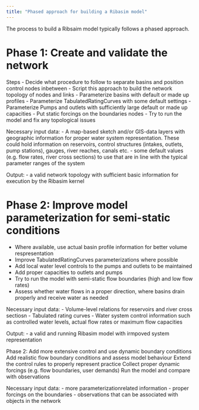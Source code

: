 ```yaml
---
title: "Phased approach for building a Ribasim model"
--- 
```


The process to build a Ribsaim model typically follows a phased approach.

# Phase 1: Create and validate the network

Steps
- Decide what procedure to follow to separate basins and position control nodes inbetween
- Script this approach to build the network topology of nodes and links
- Parameterize basins with default or made up profiles
- Parameterize TabulatedRatingCurves with some default settings
- Parameterize Pumps and outlets with sufficiently large default or made up capacities
- Put static forcings on the boundaries nodes
- Try to run the model and fix any topological issues

Necessary input data:
- A map-based sketch and/or GIS-data layers with geographic information for proper water system representation. 
These could hold information on reservoirs, control structures (intakes, outlets, pump stations), gauges, river reaches, canals etc.
- some default values (e.g. flow rates, river cross sections) to use that are in line with the typical parameter ranges of the system

Output:
- a valid network topology with sufficient basic information for execution by the Ribasim kernel


# Phase 2: Improve model parameterization for semi-static conditions

- Where available, use actual basin profile information for better volume respresentation
- Improve TabulatedRatingCurves parameterizations where possible
- Add local water level controls to the pumps and outlets to be maintained
- Add proper capacities to outlets and pumps
- Try to run the model with semi-static flow boundaries (high and low flow rates)
- Assess whether water flows in a proper direction, where basins drain properly and receive water as needed

Necessary input data:
- Volume-level relations for reservoirs and river cross sectiosn
- Tabulated rating curves
- Water system control information such as controlled water levels, actual flow rates or maximum flow capacities

Output:
- a valid and running Ribasim model with irmpoved system representation


Phase 2: Add more extensive control and use dynamic boundary conditions
Add realistic flow boundary conditions and assess model behaviour
Extend the control rules to properly represent practice
Collect proper dynamic forcings (e.g. flow boundaries, user demands)
Run the model and compare with observations

Necessary input data:
- more parameterizationrelated information
- proper forcings on the boundaries
- observations that can be associated with objects in the network






